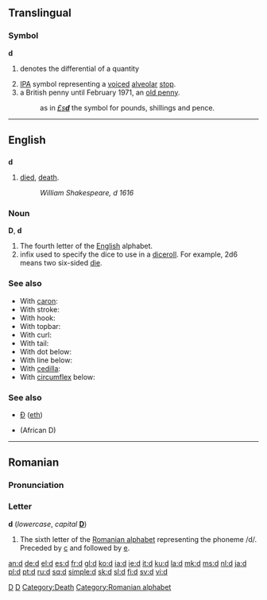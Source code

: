 {{see|Appendix:Variations of 'd'}}

{{wikipedia}}
==Translingual==

===Symbol===
'''d'''

# {{mathematics}} denotes the differential of a quantity
# [[IPA]] symbol representing a [[voiced]] [[alveolar]] [[stop]].
# a British penny until February 1971, an [[old penny]].
#: as in [[£sd|''£s'''d''''']] the symbol for pounds, shillings and pence.

[[Category:IPA symbols|D]]

----

==English==

==={{abbreviation}}===
'''d'''

# [[died]], [[death]].
#: ''William Shakespeare, d 1616''

===Noun===
'''D''', '''d'''

# The fourth letter of the [[English]] alphabet.
# infix used to specify the dice to use in a [[diceroll]].  For example, 2d6 means two six-sided [[die]].

===See also===
*With [[caron]]: {{IPAchar|[[ď]]}}
*With stroke: {{IPAchar|[[đ]]}}
*With hook: {{IPAchar|[[ɗ]]}}
*With topbar: {{IPAchar|[[ƌ]]}}
*With curl: {{IPAchar|[[ȡ]]}}
*With tail: {{IPAchar|[[ɖ]]}}
*With dot below: {{IPAchar|[[ḍ]]}}
*With line below: {{IPAchar|[[ḏ]]}}
*With [[cedilla]]: {{IPAchar|[[ḑ]]}}
*With [[circumflex]] below: {{IPAchar|[[ḓ]]}}

===See also===
*[[Ð]] ([[eth]])
*{{IPAchar|[[Ɖ]]}} (African D)

[[Category:Latin letters|D]]
[[Category:Death]]

----

==Romanian==

===Pronunciation===
{{IPA|/de/|lang=ro}}

===Letter===
'''d''' (''lowercase'', ''capital'' '''[[D]]''')

# The sixth letter of the [[Romanian alphabet]] representing the phoneme /d/. Preceded by [[c]] and followed by [[e]].

[[Category:Romanian alphabet]]

[[an:d]]
[[de:d]]
[[el:d]]
[[es:d]]
[[fr:d]]
[[gl:d]]
[[ko:d]]
[[ia:d]]
[[ie:d]]
[[it:d]]
[[ku:d]]
[[la:d]]
[[mk:d]]
[[ms:d]]
[[nl:d]]
[[ja:d]]
[[pl:d]]
[[pt:d]]
[[ru:d]]
[[sq:d]]
[[simple:d]]
[[sk:d]]
[[sl:d]]
[[fi:d]]
[[sv:d]]
[[vi:d]]